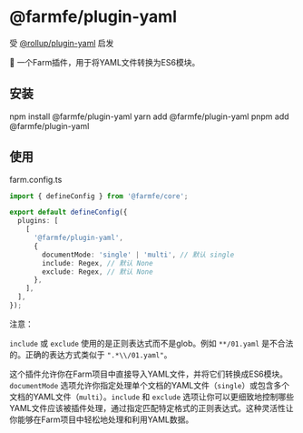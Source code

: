 
# @farmfe/plugin-yaml

受 [@rollup/plugin-yaml](https://www.npmjs.com/package/@rollup/plugin-yaml) 启发

🍣 一个Farm插件，用于将YAML文件转换为ES6模块。

## 安装

<Tabs>
  <TabItem value="npm" label="npm">
    <CodeBlock>npm install @farmfe/plugin-yaml</CodeBlock>
  </TabItem>
  <TabItem value="yarn" label="yarn">
    <CodeBlock>yarn add @farmfe/plugin-yaml</CodeBlock>
  </TabItem>
  <TabItem value="pnpm" label="pnpm">
    <CodeBlock>pnpm add @farmfe/plugin-yaml</CodeBlock>
  </TabItem>
</Tabs>

## 使用

farm.config.ts

```typescript
import { defineConfig } from '@farmfe/core';

export default defineConfig({
  plugins: [
    [
      '@farmfe/plugin-yaml',
      {
        documentMode: 'single' | 'multi', // 默认 single
        include: Regex, // 默认 None
        exclude: Regex, // 默认 None
      },
    ],
  ],
});
```

注意：

`include` 或 `exclude` 使用的是正则表达式而不是glob。例如 `**/01.yaml` 是不合法的。正确的表达方式类似于 `".*\\/01.yaml"`。

这个插件允许你在Farm项目中直接导入YAML文件，并将它们转换成ES6模块。`documentMode` 选项允许你指定处理单个文档的YAML文件（`single`）或包含多个文档的YAML文件（`multi`）。`include` 和 `exclude` 选项让你可以更细致地控制哪些YAML文件应该被插件处理，通过指定匹配特定格式的正则表达式。这种灵活性让你能够在Farm项目中轻松地处理和利用YAML数据。
